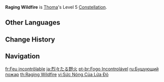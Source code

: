 {{Constellation Infobox
|image       = Constellation Raging Wildfire.png
|description = Increases the Level of [[Crimson Ooyoroi]] by 3.<br>Maximum upgrade level is 15.
|level       = 5
|character   = Thoma
|utility1    = Talent Level Increase
|utility2    = Elemental Burst Level Increase
}}
'''Raging Wildfire''' is [[Thoma]]'s Level 5 [[Constellation]].

==Other Languages==
{{Other Languages
|en      = Raging Wildfire
|zhs     = 野火的豪烈
|zhs_rm  = Yěhuǒ de Háo Liè
|zht     = 野火的豪烈
|zht_rm  = Yěhuǒ de Háo Liè
|zh_tl   = Wildfire's Unrestrained Intensity
|ja      = 烈々たる野火
|ja_rm   = Retsuretsu Taru Nobi
|ja_tl   = Fervent Fire
|ko      = 맹렬한 들불
|ko_rm   = Maengryeolhan Deulbul
|ko_tl   = Raging Wildfire
|es      = Fuego incontrolado
|es_tl   = Uncontrolled Fire
|fr      = Feu incontrôlable
|fr_tl   = Uncontrollable Fire
|ru      = Бушующий пожар
|ru_tl   = Raging Fire
|th      = Raging Wildfire
|vi      = Sức Nóng Của Lửa Đỏ
|vi_tl   = 
|de      = Weitreichende Flammen
|de_tl   = Far-Reaching Flames
|id      = Raging Wildfire
|pt      = Fogo Incontrolável
|pt_tl   = Uncontrollable Fire
|tr      = Öfkeli Yangın
|tr_tl   = Raging Fire
|it      = Fiamme furiose
|it_tl   = Raging Flames
}}

==Change History==
{{Change History|2.2}}

==Navigation==
{{Talent Navbox|Thoma}}

[[fr:Feu incontrôlable]]
[[ja:烈々たる野火]]
[[pt-br:Fogo Incontrolável]]
[[ru:Бушующий пожар]]
[[th:Raging Wildfire]]
[[vi:Sức Nóng Của Lửa Đỏ]]